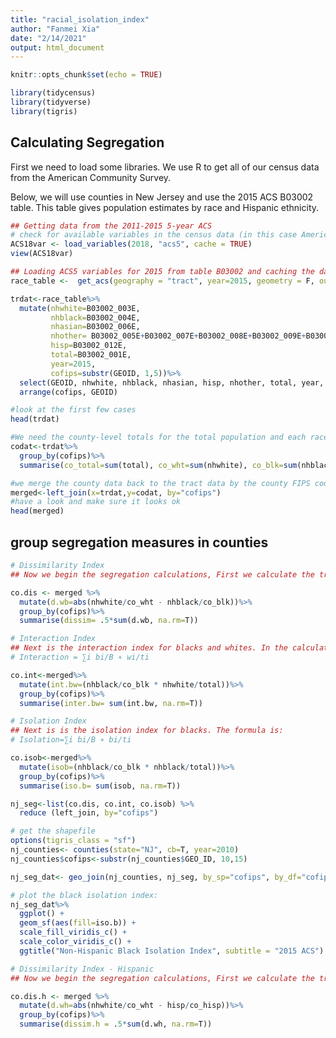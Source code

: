 ```yaml
---
title: "racial_isolation_index"
author: "Fanmei Xia"
date: "2/14/2021"
output: html_document
---
```


```r
knitr::opts_chunk$set(echo = TRUE)

library(tidycensus)
library(tidyverse)
library(tigris)
```


## Calculating Segregation
First we need to load some libraries. We use R to get all of our census data from the American Community Survey.

Below, we will use counties in New Jersey and use the 2015 ACS B03002 table. This table gives population estimates by race and Hispanic ethnicity.


```r
## Getting data from the 2011-2015 5-year ACS
# check for available variables in the census data (in this case American Community Survey)
ACS18var <- load_variables(2018, "acs5", cache = TRUE)
view(ACS18var)

## Loading ACS5 variables for 2015 from table B03002 and caching the dataset for faster future access.
race_table <-  get_acs(geography = "tract", year=2015, geometry = F, output="wide", table = "B03002", cache_table = T, state = "NJ")

trdat<-race_table%>%
  mutate(nhwhite=B03002_003E,
         nhblack=B03002_004E,
         nhasian=B03002_006E,
         nhother= B03002_005E+B03002_007E+B03002_008E+B03002_009E+B03002_010E,
         hisp=B03002_012E, 
         total=B03002_001E,
         year=2015,
         cofips=substr(GEOID, 1,5))%>%
  select(GEOID, nhwhite, nhblack, nhasian, hisp, nhother, total, year, cofips )%>%
  arrange(cofips, GEOID)

#look at the first few cases
head(trdat)
```

```r
#We need the county-level totals for the total population and each race group
codat<-trdat%>%
  group_by(cofips)%>%
  summarise(co_total=sum(total), co_wht=sum(nhwhite), co_blk=sum(nhblack), co_asian=sum(nhasian), co_oth=sum(nhother), co_hisp=sum(hisp))

#we merge the county data back to the tract data by the county FIPS code
merged<-left_join(x=trdat,y=codat, by="cofips")
#have a look and make sure it looks ok
head(merged)
```

## group segregation measures in counties

```r
# Dissimilarity Index 
## Now we begin the segregation calculations, First we calculate the tract-specific contribution to the county dissimilarity index, then we use the tapply() function to sum the tract-specific contributions within counties. The Dissimilarity index for blacks and whites is: D=.5∗∑i ∣(bi/B) − (wi/W)∣ where bi is the number of blacks in each tract, B is the number of blacks in the county, wi is the number of whites in the tract, and W is the number of whites in the county.

co.dis <- merged %>%
  mutate(d.wb=abs(nhwhite/co_wht - nhblack/co_blk))%>%
  group_by(cofips)%>%
  summarise(dissim= .5*sum(d.wb, na.rm=T))

# Interaction Index
## Next is the interaction index for blacks and whites. In the calculation first population is minority population, second is non-minority population. The formula is: 
# Interaction = ∑i bi/B ∗ wi/ti

co.int<-merged%>%
  mutate(int.bw=(nhblack/co_blk * nhwhite/total))%>%
  group_by(cofips)%>%
  summarise(inter.bw= sum(int.bw, na.rm=T))

# Isolation Index
## Next is is the isolation index for blacks. The formula is:
# Isolation=∑i bi/B ∗ bi/ti

co.isob<-merged%>%
  mutate(isob=(nhblack/co_blk * nhblack/total))%>%
  group_by(cofips)%>%
  summarise(iso.b= sum(isob, na.rm=T))

nj_seg<-list(co.dis, co.int, co.isob) %>% 
  reduce (left_join, by="cofips")
```

```r
# get the shapefile
options(tigris_class = "sf")
nj_counties<- counties(state="NJ", cb=T, year=2010)
nj_counties$cofips<-substr(nj_counties$GEO_ID, 10,15)

nj_seg_dat<- geo_join(nj_counties, nj_seg, by_sp="cofips", by_df="cofips")
```

```r
# plot the black isolation index:
nj_seg_dat%>%
  ggplot() +
  geom_sf(aes(fill=iso.b)) +
  scale_fill_viridis_c() +
  scale_color_viridis_c() +
  ggtitle("Non-Hispanic Black Isolation Index", subtitle = "2015 ACS")

```

```r
# Dissimilarity Index - Hispanic
## Now we begin the segregation calculations, First we calculate the tract-specific contribution to the county dissimilarity index, then we use the tapply() function to sum the tract-specific contributions within counties. The Dissimilarity index for blacks and whites is: D=.5∗∑i ∣(hi/H) − (wi/W)∣ where hi is the number of Hispanics in each tract, H is the number of Hispanics in the county, wi is the number of whites in the tract, and W is the number of whites in the county.

co.dis.h <- merged %>%
  mutate(d.wh=abs(nhwhite/co_wht - hisp/co_hisp))%>%
  group_by(cofips)%>%
  summarise(dissim.h = .5*sum(d.wh, na.rm=T))


```